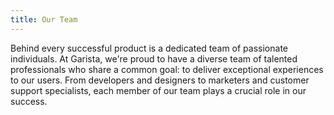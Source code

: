 ```yaml
---
title: Our Team
---
```


Behind every successful product is a dedicated team of passionate individuals. At Garista, we're proud to have a diverse team of talented professionals who share a common goal: to deliver exceptional experiences to our users. From developers and designers to marketers and customer support specialists, each member of our team plays a crucial role in our success.
